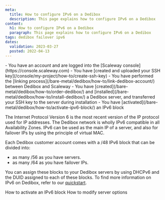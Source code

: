 ```yaml
---
meta:
  title: How to configure IPv6 on a Dedibox
  description: This page explains how to configure IPv6 on a Dedibox
content:
  h1: How to configure IPv6 on a Dedibox
  paragraph: This page explains how to configure IPv6 on a Dedibox
tags: dedibox failover ipv6
dates:
  validation: 2023-03-27
  posted: 2022-04-13
---
```


<Macro id="iam-requirements" />

<Message type="requirement">
  - You have an account and are logged into the [Scaleway console](https://console.scaleway.com)
  - You have [created and uploaded your SSH key](/console/my-project/how-to/create-ssh-key)
  - You have performed the [linking process](/bare-metal/dedibox/how-to/link-dedibox-account/) between Dedibox and Scaleway
  - You have [created](/bare-metal/dedibox/how-to/order-dedibox/) and [installed](/bare-metal/dedibox/how-to/install-dedibox/) a Dedibox server, and transferred your SSH key to the server during installation
  - You have [activated](/bare-metal/dedibox/how-to/activate-ipv6-block/) an IPv6 block
</Message>

The Internet Protocol Version 6 is the most recent version of the IP protocol used for IP addresses. The Dedibox network is wholly IPv6 compatible in all Availability Zones.
IPv6 can be used as the main IP of a server, and also for failover IPs by using the principle of virtual MAC.

Each Dedibox customer account comes with a /48 IPv6 block that can be divided into:
* as many /56 as you have servers.
* as many /64 as you have failover IPs.

You can assign these blocks to your Dedibox servers by using DHCPv6 and the DUID assigned to each of these blocks. To find more information on IPv6 on Dedibox, refer to our [quickstart](/dedibox-network/ipv6/quickstart/).


<Navigation title="See Also">
  <PreviousButton to="/bare-metal/dedibox/how-to/activate-ipv6-block">How to activate an IPv6 block</PreviousButton>
  <NextButton to="/bare-metal/dedibox/how-to/modify-server-options">How to modify server options</NextButton>
</Navigation>